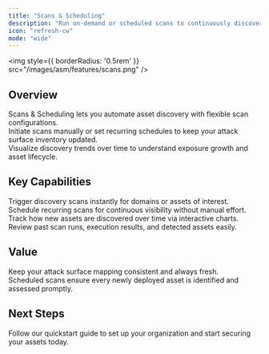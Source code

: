 ```yaml
---
title: "Scans & Scheduling"
description: "Run on-demand or scheduled scans to continuously discover and track changes in your attack surface."
icon: "refresh-cw"
mode: "wide"
---
```


<img
  style={{ borderRadius: '0.5rem' }}
  src="/images/asm/features/scans.png"
/>

## Overview

Scans & Scheduling lets you automate asset discovery with flexible scan configurations.  
Initiate scans manually or set recurring schedules to keep your attack surface inventory updated.  
Visualize discovery trends over time to understand exposure growth and asset lifecycle.

## Key Capabilities

<Columns cols={2}>
  <Card title="On-Demand Scanning" icon="play">
    Trigger discovery scans instantly for domains or assets of interest.
  </Card>
  <Card title="Automated Scheduling" icon="clock">
    Schedule recurring scans for continuous visibility without manual effort.
  </Card>
  <Card title="Trend Visualization" icon="chart-line">
    Track how new assets are discovered over time via interactive charts.
  </Card>
  <Card title="Scan History & Logs" icon="archive">
    Review past scan runs, execution results, and detected assets easily.
  </Card>
</Columns>

## Value

Keep your attack surface mapping consistent and always fresh.  
Scheduled scans ensure every newly deployed asset is identified and assessed promptly.

## Next Steps

<Card title="Explore Live Demo Now" icon="arrow-right" href="https://suite.snapsec.co/demo">
  Follow our quickstart guide to set up your organization and start securing your assets today.
</Card>
